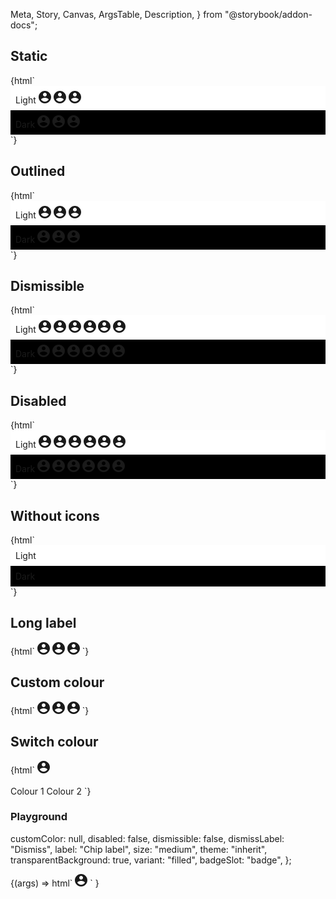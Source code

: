   Meta,
  Story,
  Canvas,
  ArgsTable,
  Description,
} from "@storybook/addon-docs";

<Meta title="Web Components/Chip" component="ic-chip" />

<Description markdown={readme} />

## Static

<Canvas>
  <Story name="Static" parameters={{ loki: { skip: true } }}>
    {html`<div style="display: flex; flex-direction: column;">
      <div style="background-color: white; padding: 8px">
        <ic-theme theme="light">
          <ic-typography variant="body">Light</ic-typography>
          <ic-chip label="Small" size="small">
            <svg
              slot="icon"
              width="20"
              height="20"
              viewBox="0 0 20 20"
              fill="currentColor"
              xmlns="http://www.w3.org/2000/svg"
              aria-label="account"
            >
              <path
                d="M10 0C4.48 0 0 4.48 0 10C0 15.52 4.48 20 10 20C15.52 20 20 15.52 20 10C20 4.48 15.52 0 10 0ZM10 3C11.66 3 13 4.34 13 6C13 7.66 11.66 9 10 9C8.34 9 7 7.66 7 6C7 4.34 8.34 3 10 3ZM10 17.2C7.5 17.2 5.29 15.92 4 13.98C4.03 11.99 8 10.9 10 10.9C11.99 10.9 15.97 11.99 16 13.98C14.71 15.92 12.5 17.2 10 17.2Z"
              />
            </svg>
          </ic-chip>
          <ic-chip label="Medium">
            <svg
              slot="icon"
              width="20"
              height="20"
              viewBox="0 0 20 20"
              fill="currentColor"
              xmlns="http://www.w3.org/2000/svg"
              aria-label="account"
            >
              <path
                d="M10 0C4.48 0 0 4.48 0 10C0 15.52 4.48 20 10 20C15.52 20 20 15.52 20 10C20 4.48 15.52 0 10 0ZM10 3C11.66 3 13 4.34 13 6C13 7.66 11.66 9 10 9C8.34 9 7 7.66 7 6C7 4.34 8.34 3 10 3ZM10 17.2C7.5 17.2 5.29 15.92 4 13.98C4.03 11.99 8 10.9 10 10.9C11.99 10.9 15.97 11.99 16 13.98C14.71 15.92 12.5 17.2 10 17.2Z"
              />
            </svg>
          </ic-chip>
          <ic-chip label="Large" size="large">
            <svg
              slot="icon"
              width="20"
              height="20"
              viewBox="0 0 20 20"
              fill="currentColor"
              xmlns="http://www.w3.org/2000/svg"
              aria-hidden="true"
            >
              <path
                d="M10 0C4.48 0 0 4.48 0 10C0 15.52 4.48 20 10 20C15.52 20 20 15.52 20 10C20 4.48 15.52 0 10 0ZM10 3C11.66 3 13 4.34 13 6C13 7.66 11.66 9 10 9C8.34 9 7 7.66 7 6C7 4.34 8.34 3 10 3ZM10 17.2C7.5 17.2 5.29 15.92 4 13.98C4.03 11.99 8 10.9 10 10.9C11.99 10.9 15.97 11.99 16 13.98C14.71 15.92 12.5 17.2 10 17.2Z"
              />
            </svg>
          </ic-chip>
        </ic-theme>
      </div>
      <div style="background-color: black; padding: 8px">
        <ic-theme theme="dark">
          <ic-typography variant="body">Dark</ic-typography>
          <ic-chip label="Small" size="small">
            <svg
              slot="icon"
              width="20"
              height="20"
              viewBox="0 0 20 20"
              fill="currentColor"
              xmlns="http://www.w3.org/2000/svg"
              aria-label="account"
            >
              <path
                d="M10 0C4.48 0 0 4.48 0 10C0 15.52 4.48 20 10 20C15.52 20 20 15.52 20 10C20 4.48 15.52 0 10 0ZM10 3C11.66 3 13 4.34 13 6C13 7.66 11.66 9 10 9C8.34 9 7 7.66 7 6C7 4.34 8.34 3 10 3ZM10 17.2C7.5 17.2 5.29 15.92 4 13.98C4.03 11.99 8 10.9 10 10.9C11.99 10.9 15.97 11.99 16 13.98C14.71 15.92 12.5 17.2 10 17.2Z"
              />
            </svg>
          </ic-chip>
          <ic-chip label="Medium">
            <svg
              slot="icon"
              width="20"
              height="20"
              viewBox="0 0 20 20"
              fill="currentColor"
              xmlns="http://www.w3.org/2000/svg"
              aria-label="account"
            >
              <path
                d="M10 0C4.48 0 0 4.48 0 10C0 15.52 4.48 20 10 20C15.52 20 20 15.52 20 10C20 4.48 15.52 0 10 0ZM10 3C11.66 3 13 4.34 13 6C13 7.66 11.66 9 10 9C8.34 9 7 7.66 7 6C7 4.34 8.34 3 10 3ZM10 17.2C7.5 17.2 5.29 15.92 4 13.98C4.03 11.99 8 10.9 10 10.9C11.99 10.9 15.97 11.99 16 13.98C14.71 15.92 12.5 17.2 10 17.2Z"
              />
            </svg>
          </ic-chip>
          <ic-chip label="Large" size="large">
            <svg
              slot="icon"
              width="20"
              height="20"
              viewBox="0 0 20 20"
              fill="currentColor"
              xmlns="http://www.w3.org/2000/svg"
              aria-hidden="true"
            >
              <path
                d="M10 0C4.48 0 0 4.48 0 10C0 15.52 4.48 20 10 20C15.52 20 20 15.52 20 10C20 4.48 15.52 0 10 0ZM10 3C11.66 3 13 4.34 13 6C13 7.66 11.66 9 10 9C8.34 9 7 7.66 7 6C7 4.34 8.34 3 10 3ZM10 17.2C7.5 17.2 5.29 15.92 4 13.98C4.03 11.99 8 10.9 10 10.9C11.99 10.9 15.97 11.99 16 13.98C14.71 15.92 12.5 17.2 10 17.2Z"
              />
            </svg>
          </ic-chip>
        </ic-theme>
      </div>
    </div>`}
  </Story>
</Canvas>

## Outlined

<Canvas>
  <Story name="Outlined" parameters={{ loki: { skip: true } }}>
    {html`<div style="display: flex; flex-direction: column;">
      <div style="background-color: white; padding: 8px">
        <ic-theme theme="light">
          <ic-typography variant="body">Light</ic-typography>
          <ic-chip label="Small" size="small" variant="outlined" theme="light">
            <svg
              slot="icon"
              width="20"
              height="20"
              viewBox="0 0 20 20"
              fill="currentColor"
              xmlns="http://www.w3.org/2000/svg"
              aria-label="account"
            >
              <path
                d="M10 0C4.48 0 0 4.48 0 10C0 15.52 4.48 20 10 20C15.52 20 20 15.52 20 10C20 4.48 15.52 0 10 0ZM10 3C11.66 3 13 4.34 13 6C13 7.66 11.66 9 10 9C8.34 9 7 7.66 7 6C7 4.34 8.34 3 10 3ZM10 17.2C7.5 17.2 5.29 15.92 4 13.98C4.03 11.99 8 10.9 10 10.9C11.99 10.9 15.97 11.99 16 13.98C14.71 15.92 12.5 17.2 10 17.2Z"
              />
            </svg>
          </ic-chip>
          <ic-chip label="Medium" variant="outlined">
            <svg
              slot="icon"
              width="20"
              height="20"
              viewBox="0 0 20 20"
              fill="currentColor"
              xmlns="http://www.w3.org/2000/svg"
              aria-label="account"
            >
              <path
                d="M10 0C4.48 0 0 4.48 0 10C0 15.52 4.48 20 10 20C15.52 20 20 15.52 20 10C20 4.48 15.52 0 10 0ZM10 3C11.66 3 13 4.34 13 6C13 7.66 11.66 9 10 9C8.34 9 7 7.66 7 6C7 4.34 8.34 3 10 3ZM10 17.2C7.5 17.2 5.29 15.92 4 13.98C4.03 11.99 8 10.9 10 10.9C11.99 10.9 15.97 11.99 16 13.98C14.71 15.92 12.5 17.2 10 17.2Z"
              />
            </svg>
          </ic-chip>
          <ic-chip label="Large" size="large" variant="outlined">
            <svg
              slot="icon"
              width="20"
              height="20"
              viewBox="0 0 20 20"
              fill="currentColor"
              xmlns="http://www.w3.org/2000/svg"
              aria-hidden="true"
            >
              <path
                d="M10 0C4.48 0 0 4.48 0 10C0 15.52 4.48 20 10 20C15.52 20 20 15.52 20 10C20 4.48 15.52 0 10 0ZM10 3C11.66 3 13 4.34 13 6C13 7.66 11.66 9 10 9C8.34 9 7 7.66 7 6C7 4.34 8.34 3 10 3ZM10 17.2C7.5 17.2 5.29 15.92 4 13.98C4.03 11.99 8 10.9 10 10.9C11.99 10.9 15.97 11.99 16 13.98C14.71 15.92 12.5 17.2 10 17.2Z"
              />
            </svg>
          </ic-chip>
        </ic-theme>
      </div>
      <div style="background-color: black; padding: 8px">
        <ic-theme theme="dark">
          <ic-typography variant="body">Dark</ic-typography>
          <ic-chip label="Small" size="small" variant="outlined">
            <svg
              slot="icon"
              width="20"
              height="20"
              viewBox="0 0 20 20"
              fill="currentColor"
              xmlns="http://www.w3.org/2000/svg"
              aria-label="account"
            >
              <path
                d="M10 0C4.48 0 0 4.48 0 10C0 15.52 4.48 20 10 20C15.52 20 20 15.52 20 10C20 4.48 15.52 0 10 0ZM10 3C11.66 3 13 4.34 13 6C13 7.66 11.66 9 10 9C8.34 9 7 7.66 7 6C7 4.34 8.34 3 10 3ZM10 17.2C7.5 17.2 5.29 15.92 4 13.98C4.03 11.99 8 10.9 10 10.9C11.99 10.9 15.97 11.99 16 13.98C14.71 15.92 12.5 17.2 10 17.2Z"
              />
            </svg>
          </ic-chip>
          <ic-chip label="Medium" variant="outlined">
            <svg
              slot="icon"
              width="20"
              height="20"
              viewBox="0 0 20 20"
              fill="currentColor"
              xmlns="http://www.w3.org/2000/svg"
              aria-label="account"
            >
              <path
                d="M10 0C4.48 0 0 4.48 0 10C0 15.52 4.48 20 10 20C15.52 20 20 15.52 20 10C20 4.48 15.52 0 10 0ZM10 3C11.66 3 13 4.34 13 6C13 7.66 11.66 9 10 9C8.34 9 7 7.66 7 6C7 4.34 8.34 3 10 3ZM10 17.2C7.5 17.2 5.29 15.92 4 13.98C4.03 11.99 8 10.9 10 10.9C11.99 10.9 15.97 11.99 16 13.98C14.71 15.92 12.5 17.2 10 17.2Z"
              />
            </svg>
          </ic-chip>
          <ic-chip label="Large" size="large" variant="outlined">
            <svg
              slot="icon"
              width="20"
              height="20"
              viewBox="0 0 20 20"
              fill="currentColor"
              xmlns="http://www.w3.org/2000/svg"
              aria-hidden="true"
            >
              <path
                d="M10 0C4.48 0 0 4.48 0 10C0 15.52 4.48 20 10 20C15.52 20 20 15.52 20 10C20 4.48 15.52 0 10 0ZM10 3C11.66 3 13 4.34 13 6C13 7.66 11.66 9 10 9C8.34 9 7 7.66 7 6C7 4.34 8.34 3 10 3ZM10 17.2C7.5 17.2 5.29 15.92 4 13.98C4.03 11.99 8 10.9 10 10.9C11.99 10.9 15.97 11.99 16 13.98C14.71 15.92 12.5 17.2 10 17.2Z"
              />
            </svg>
          </ic-chip>
        </ic-theme>
      </div>
    </div>`}
  </Story>
</Canvas>

## Dismissible

<Canvas>
  <Story name="Dismissible" parameters={{ loki: { skip: true } }}>
    {html`<div style="display: flex; flex-direction: column;">
      <div style="background-color: white; padding: 8px">
        <ic-theme theme="light">
          <ic-typography variant="body">Light</ic-typography>
          <ic-chip label="Small" dismissible="true" size="small">
            <svg
              slot="icon"
              width="20"
              height="20"
              viewBox="0 0 20 20"
              fill="currentColor"
              xmlns="http://www.w3.org/2000/svg"
              aria-label="account"
            >
              <path
                d="M10 0C4.48 0 0 4.48 0 10C0 15.52 4.48 20 10 20C15.52 20 20 15.52 20 10C20 4.48 15.52 0 10 0ZM10 3C11.66 3 13 4.34 13 6C13 7.66 11.66 9 10 9C8.34 9 7 7.66 7 6C7 4.34 8.34 3 10 3ZM10 17.2C7.5 17.2 5.29 15.92 4 13.98C4.03 11.99 8 10.9 10 10.9C11.99 10.9 15.97 11.99 16 13.98C14.71 15.92 12.5 17.2 10 17.2Z"
              />
            </svg>
          </ic-chip>
          <ic-chip label="Medium" dismissible="true">
            <svg
              slot="icon"
              width="20"
              height="20"
              viewBox="0 0 20 20"
              fill="currentColor"
              xmlns="http://www.w3.org/2000/svg"
              aria-label="account"
            >
              <path
                d="M10 0C4.48 0 0 4.48 0 10C0 15.52 4.48 20 10 20C15.52 20 20 15.52 20 10C20 4.48 15.52 0 10 0ZM10 3C11.66 3 13 4.34 13 6C13 7.66 11.66 9 10 9C8.34 9 7 7.66 7 6C7 4.34 8.34 3 10 3ZM10 17.2C7.5 17.2 5.29 15.92 4 13.98C4.03 11.99 8 10.9 10 10.9C11.99 10.9 15.97 11.99 16 13.98C14.71 15.92 12.5 17.2 10 17.2Z"
              />
            </svg>
          </ic-chip>
          <ic-chip label="Large" dismissible="true" size="large">
            <svg
              slot="icon"
              width="20"
              height="20"
              viewBox="0 0 20 20"
              fill="currentColor"
              xmlns="http://www.w3.org/2000/svg"
              aria-label="account"
            >
              <path
                d="M10 0C4.48 0 0 4.48 0 10C0 15.52 4.48 20 10 20C15.52 20 20 15.52 20 10C20 4.48 15.52 0 10 0ZM10 3C11.66 3 13 4.34 13 6C13 7.66 11.66 9 10 9C8.34 9 7 7.66 7 6C7 4.34 8.34 3 10 3ZM10 17.2C7.5 17.2 5.29 15.92 4 13.98C4.03 11.99 8 10.9 10 10.9C11.99 10.9 15.97 11.99 16 13.98C14.71 15.92 12.5 17.2 10 17.2Z"
              />
            </svg>
          </ic-chip>
          <ic-chip
            label="Small"
            dismissible="true"
            size="small"
            variant="outlined"
          >
            <svg
              slot="icon"
              width="20"
              height="20"
              viewBox="0 0 20 20"
              fill="currentColor"
              xmlns="http://www.w3.org/2000/svg"
              aria-label="account"
            >
              <path
                d="M10 0C4.48 0 0 4.48 0 10C0 15.52 4.48 20 10 20C15.52 20 20 15.52 20 10C20 4.48 15.52 0 10 0ZM10 3C11.66 3 13 4.34 13 6C13 7.66 11.66 9 10 9C8.34 9 7 7.66 7 6C7 4.34 8.34 3 10 3ZM10 17.2C7.5 17.2 5.29 15.92 4 13.98C4.03 11.99 8 10.9 10 10.9C11.99 10.9 15.97 11.99 16 13.98C14.71 15.92 12.5 17.2 10 17.2Z"
              />
            </svg>
          </ic-chip>
          <ic-chip label="Medium" dismissible="true" variant="outlined">
            <svg
              slot="icon"
              width="20"
              height="20"
              viewBox="0 0 20 20"
              fill="currentColor"
              xmlns="http://www.w3.org/2000/svg"
              aria-label="account"
            >
              <path
                d="M10 0C4.48 0 0 4.48 0 10C0 15.52 4.48 20 10 20C15.52 20 20 15.52 20 10C20 4.48 15.52 0 10 0ZM10 3C11.66 3 13 4.34 13 6C13 7.66 11.66 9 10 9C8.34 9 7 7.66 7 6C7 4.34 8.34 3 10 3ZM10 17.2C7.5 17.2 5.29 15.92 4 13.98C4.03 11.99 8 10.9 10 10.9C11.99 10.9 15.97 11.99 16 13.98C14.71 15.92 12.5 17.2 10 17.2Z"
              />
            </svg>
          </ic-chip>
          <ic-chip
            label="Large"
            dismissible="true"
            size="large"
            variant="outlined"
          >
            <svg
              slot="icon"
              width="20"
              height="20"
              viewBox="0 0 20 20"
              fill="currentColor"
              xmlns="http://www.w3.org/2000/svg"
              aria-hidden="true"
            >
              <path
                d="M10 0C4.48 0 0 4.48 0 10C0 15.52 4.48 20 10 20C15.52 20 20 15.52 20 10C20 4.48 15.52 0 10 0ZM10 3C11.66 3 13 4.34 13 6C13 7.66 11.66 9 10 9C8.34 9 7 7.66 7 6C7 4.34 8.34 3 10 3ZM10 17.2C7.5 17.2 5.29 15.92 4 13.98C4.03 11.99 8 10.9 10 10.9C11.99 10.9 15.97 11.99 16 13.98C14.71 15.92 12.5 17.2 10 17.2Z"
              />
            </svg>
          </ic-chip>
        </ic-theme>
      </div>
      <div style="background-color: black; padding: 8px">
        <ic-theme theme="dark">
          <ic-typography variant="body">Dark</ic-typography>
          <ic-chip label="Small" dismissible="true" size="small">
            <svg
              slot="icon"
              width="20"
              height="20"
              viewBox="0 0 20 20"
              fill="currentColor"
              xmlns="http://www.w3.org/2000/svg"
              aria-label="account"
            >
              <path
                d="M10 0C4.48 0 0 4.48 0 10C0 15.52 4.48 20 10 20C15.52 20 20 15.52 20 10C20 4.48 15.52 0 10 0ZM10 3C11.66 3 13 4.34 13 6C13 7.66 11.66 9 10 9C8.34 9 7 7.66 7 6C7 4.34 8.34 3 10 3ZM10 17.2C7.5 17.2 5.29 15.92 4 13.98C4.03 11.99 8 10.9 10 10.9C11.99 10.9 15.97 11.99 16 13.98C14.71 15.92 12.5 17.2 10 17.2Z"
              />
            </svg>
          </ic-chip>
          <ic-chip label="Medium" dismissible="true">
            <svg
              slot="icon"
              width="20"
              height="20"
              viewBox="0 0 20 20"
              fill="currentColor"
              xmlns="http://www.w3.org/2000/svg"
              aria-label="account"
            >
              <path
                d="M10 0C4.48 0 0 4.48 0 10C0 15.52 4.48 20 10 20C15.52 20 20 15.52 20 10C20 4.48 15.52 0 10 0ZM10 3C11.66 3 13 4.34 13 6C13 7.66 11.66 9 10 9C8.34 9 7 7.66 7 6C7 4.34 8.34 3 10 3ZM10 17.2C7.5 17.2 5.29 15.92 4 13.98C4.03 11.99 8 10.9 10 10.9C11.99 10.9 15.97 11.99 16 13.98C14.71 15.92 12.5 17.2 10 17.2Z"
              />
            </svg>
          </ic-chip>
          <ic-chip label="Large" dismissible="true" size="large">
            <svg
              slot="icon"
              width="20"
              height="20"
              viewBox="0 0 20 20"
              fill="currentColor"
              xmlns="http://www.w3.org/2000/svg"
              aria-label="account"
            >
              <path
                d="M10 0C4.48 0 0 4.48 0 10C0 15.52 4.48 20 10 20C15.52 20 20 15.52 20 10C20 4.48 15.52 0 10 0ZM10 3C11.66 3 13 4.34 13 6C13 7.66 11.66 9 10 9C8.34 9 7 7.66 7 6C7 4.34 8.34 3 10 3ZM10 17.2C7.5 17.2 5.29 15.92 4 13.98C4.03 11.99 8 10.9 10 10.9C11.99 10.9 15.97 11.99 16 13.98C14.71 15.92 12.5 17.2 10 17.2Z"
              />
            </svg>
          </ic-chip>
          <ic-chip
            label="Small"
            dismissible="true"
            size="small"
            variant="outlined"
          >
            <svg
              slot="icon"
              width="20"
              height="20"
              viewBox="0 0 20 20"
              fill="currentColor"
              xmlns="http://www.w3.org/2000/svg"
              aria-label="account"
            >
              <path
                d="M10 0C4.48 0 0 4.48 0 10C0 15.52 4.48 20 10 20C15.52 20 20 15.52 20 10C20 4.48 15.52 0 10 0ZM10 3C11.66 3 13 4.34 13 6C13 7.66 11.66 9 10 9C8.34 9 7 7.66 7 6C7 4.34 8.34 3 10 3ZM10 17.2C7.5 17.2 5.29 15.92 4 13.98C4.03 11.99 8 10.9 10 10.9C11.99 10.9 15.97 11.99 16 13.98C14.71 15.92 12.5 17.2 10 17.2Z"
              />
            </svg>
          </ic-chip>
          <ic-chip label="Medium" dismissible="true" variant="outlined">
            <svg
              slot="icon"
              width="20"
              height="20"
              viewBox="0 0 20 20"
              fill="currentColor"
              xmlns="http://www.w3.org/2000/svg"
              aria-label="account"
            >
              <path
                d="M10 0C4.48 0 0 4.48 0 10C0 15.52 4.48 20 10 20C15.52 20 20 15.52 20 10C20 4.48 15.52 0 10 0ZM10 3C11.66 3 13 4.34 13 6C13 7.66 11.66 9 10 9C8.34 9 7 7.66 7 6C7 4.34 8.34 3 10 3ZM10 17.2C7.5 17.2 5.29 15.92 4 13.98C4.03 11.99 8 10.9 10 10.9C11.99 10.9 15.97 11.99 16 13.98C14.71 15.92 12.5 17.2 10 17.2Z"
              />
            </svg>
          </ic-chip>
          <ic-chip
            label="Large"
            dismissible="true"
            size="large"
            variant="outlined"
          >
            <svg
              slot="icon"
              width="20"
              height="20"
              viewBox="0 0 20 20"
              fill="currentColor"
              xmlns="http://www.w3.org/2000/svg"
              aria-hidden="true"
            >
              <path
                d="M10 0C4.48 0 0 4.48 0 10C0 15.52 4.48 20 10 20C15.52 20 20 15.52 20 10C20 4.48 15.52 0 10 0ZM10 3C11.66 3 13 4.34 13 6C13 7.66 11.66 9 10 9C8.34 9 7 7.66 7 6C7 4.34 8.34 3 10 3ZM10 17.2C7.5 17.2 5.29 15.92 4 13.98C4.03 11.99 8 10.9 10 10.9C11.99 10.9 15.97 11.99 16 13.98C14.71 15.92 12.5 17.2 10 17.2Z"
              />
            </svg>
          </ic-chip>
        </ic-theme>
      </div>
    </div>`}
  </Story>
</Canvas>

## Disabled

<Canvas>
  <Story name="Disabled" parameters={{ loki: { skip: true } }}>
    {html`<div style="display: flex; flex-direction: column;">
      <div style="background-color: white; padding: 8px">
        <ic-theme theme="light">
          <ic-typography variant="body">Light</ic-typography>
          <ic-chip
            label="Small"
            dismissible="true"
            disabled="true"
            size="small"
          >
            <svg
              slot="icon"
              width="20"
              height="20"
              viewBox="0 0 20 20"
              fill="currentColor"
              xmlns="http://www.w3.org/2000/svg"
              aria-label="account"
            >
              <path
                d="M10 0C4.48 0 0 4.48 0 10C0 15.52 4.48 20 10 20C15.52 20 20 15.52 20 10C20 4.48 15.52 0 10 0ZM10 3C11.66 3 13 4.34 13 6C13 7.66 11.66 9 10 9C8.34 9 7 7.66 7 6C7 4.34 8.34 3 10 3ZM10 17.2C7.5 17.2 5.29 15.92 4 13.98C4.03 11.99 8 10.9 10 10.9C11.99 10.9 15.97 11.99 16 13.98C14.71 15.92 12.5 17.2 10 17.2Z"
              />
            </svg>
          </ic-chip>
          <ic-chip label="Medium" dismissible="true" disabled="true">
            <svg
              slot="icon"
              width="20"
              height="20"
              viewBox="0 0 20 20"
              fill="currentColor"
              xmlns="http://www.w3.org/2000/svg"
              aria-label="account"
            >
              <path
                d="M10 0C4.48 0 0 4.48 0 10C0 15.52 4.48 20 10 20C15.52 20 20 15.52 20 10C20 4.48 15.52 0 10 0ZM10 3C11.66 3 13 4.34 13 6C13 7.66 11.66 9 10 9C8.34 9 7 7.66 7 6C7 4.34 8.34 3 10 3ZM10 17.2C7.5 17.2 5.29 15.92 4 13.98C4.03 11.99 8 10.9 10 10.9C11.99 10.9 15.97 11.99 16 13.98C14.71 15.92 12.5 17.2 10 17.2Z"
              />
            </svg>
          </ic-chip>
          <ic-chip
            label="Large"
            dismissible="true"
            disabled="true"
            size="large"
          >
            <svg
              slot="icon"
              width="20"
              height="20"
              viewBox="0 0 20 20"
              fill="currentColor"
              xmlns="http://www.w3.org/2000/svg"
              aria-label="account"
            >
              <path
                d="M10 0C4.48 0 0 4.48 0 10C0 15.52 4.48 20 10 20C15.52 20 20 15.52 20 10C20 4.48 15.52 0 10 0ZM10 3C11.66 3 13 4.34 13 6C13 7.66 11.66 9 10 9C8.34 9 7 7.66 7 6C7 4.34 8.34 3 10 3ZM10 17.2C7.5 17.2 5.29 15.92 4 13.98C4.03 11.99 8 10.9 10 10.9C11.99 10.9 15.97 11.99 16 13.98C14.71 15.92 12.5 17.2 10 17.2Z"
              />
            </svg>
          </ic-chip>
          <ic-chip
            label="Small"
            dismissible="true"
            disabled="true"
            variant="outlined"
            size="small"
          >
            <svg
              slot="icon"
              width="20"
              height="20"
              viewBox="0 0 20 20"
              fill="currentColor"
              xmlns="http://www.w3.org/2000/svg"
              aria-label="account"
            >
              <path
                d="M10 0C4.48 0 0 4.48 0 10C0 15.52 4.48 20 10 20C15.52 20 20 15.52 20 10C20 4.48 15.52 0 10 0ZM10 3C11.66 3 13 4.34 13 6C13 7.66 11.66 9 10 9C8.34 9 7 7.66 7 6C7 4.34 8.34 3 10 3ZM10 17.2C7.5 17.2 5.29 15.92 4 13.98C4.03 11.99 8 10.9 10 10.9C11.99 10.9 15.97 11.99 16 13.98C14.71 15.92 12.5 17.2 10 17.2Z"
              />
            </svg>
          </ic-chip>
          <ic-chip
            label="Medium"
            dismissible="true"
            disabled="true"
            variant="outlined"
          >
            <svg
              slot="icon"
              width="20"
              height="20"
              viewBox="0 0 20 20"
              fill="currentColor"
              xmlns="http://www.w3.org/2000/svg"
              aria-label="account"
            >
              <path
                d="M10 0C4.48 0 0 4.48 0 10C0 15.52 4.48 20 10 20C15.52 20 20 15.52 20 10C20 4.48 15.52 0 10 0ZM10 3C11.66 3 13 4.34 13 6C13 7.66 11.66 9 10 9C8.34 9 7 7.66 7 6C7 4.34 8.34 3 10 3ZM10 17.2C7.5 17.2 5.29 15.92 4 13.98C4.03 11.99 8 10.9 10 10.9C11.99 10.9 15.97 11.99 16 13.98C14.71 15.92 12.5 17.2 10 17.2Z"
              />
            </svg>
          </ic-chip>
          <ic-chip
            label="Large"
            dismissible="true"
            disabled="true"
            variant="outlined"
            size="large"
          >
            <svg
              slot="icon"
              width="20"
              height="20"
              viewBox="0 0 20 20"
              fill="currentColor"
              xmlns="http://www.w3.org/2000/svg"
              aria-hidden="true"
            >
              <path
                d="M10 0C4.48 0 0 4.48 0 10C0 15.52 4.48 20 10 20C15.52 20 20 15.52 20 10C20 4.48 15.52 0 10 0ZM10 3C11.66 3 13 4.34 13 6C13 7.66 11.66 9 10 9C8.34 9 7 7.66 7 6C7 4.34 8.34 3 10 3ZM10 17.2C7.5 17.2 5.29 15.92 4 13.98C4.03 11.99 8 10.9 10 10.9C11.99 10.9 15.97 11.99 16 13.98C14.71 15.92 12.5 17.2 10 17.2Z"
              />
            </svg>
          </ic-chip>
        </ic-theme>
      </div>
      <div style="background-color: black; padding: 8px">
        <ic-theme theme="dark">
          <ic-typography variant="body">Dark</ic-typography>
          <ic-chip
            label="Small"
            dismissible="true"
            disabled="true"
            size="small"
          >
            <svg
              slot="icon"
              width="20"
              height="20"
              viewBox="0 0 20 20"
              fill="currentColor"
              xmlns="http://www.w3.org/2000/svg"
              aria-label="account"
            >
              <path
                d="M10 0C4.48 0 0 4.48 0 10C0 15.52 4.48 20 10 20C15.52 20 20 15.52 20 10C20 4.48 15.52 0 10 0ZM10 3C11.66 3 13 4.34 13 6C13 7.66 11.66 9 10 9C8.34 9 7 7.66 7 6C7 4.34 8.34 3 10 3ZM10 17.2C7.5 17.2 5.29 15.92 4 13.98C4.03 11.99 8 10.9 10 10.9C11.99 10.9 15.97 11.99 16 13.98C14.71 15.92 12.5 17.2 10 17.2Z"
              />
            </svg>
          </ic-chip>
          <ic-chip label="Medium" dismissible="true" disabled="true">
            <svg
              slot="icon"
              width="20"
              height="20"
              viewBox="0 0 20 20"
              fill="currentColor"
              xmlns="http://www.w3.org/2000/svg"
              aria-label="account"
            >
              <path
                d="M10 0C4.48 0 0 4.48 0 10C0 15.52 4.48 20 10 20C15.52 20 20 15.52 20 10C20 4.48 15.52 0 10 0ZM10 3C11.66 3 13 4.34 13 6C13 7.66 11.66 9 10 9C8.34 9 7 7.66 7 6C7 4.34 8.34 3 10 3ZM10 17.2C7.5 17.2 5.29 15.92 4 13.98C4.03 11.99 8 10.9 10 10.9C11.99 10.9 15.97 11.99 16 13.98C14.71 15.92 12.5 17.2 10 17.2Z"
              />
            </svg>
          </ic-chip>
          <ic-chip
            label="Large"
            dismissible="true"
            disabled="true"
            size="large"
          >
            <svg
              slot="icon"
              width="20"
              height="20"
              viewBox="0 0 20 20"
              fill="currentColor"
              xmlns="http://www.w3.org/2000/svg"
              aria-label="account"
            >
              <path
                d="M10 0C4.48 0 0 4.48 0 10C0 15.52 4.48 20 10 20C15.52 20 20 15.52 20 10C20 4.48 15.52 0 10 0ZM10 3C11.66 3 13 4.34 13 6C13 7.66 11.66 9 10 9C8.34 9 7 7.66 7 6C7 4.34 8.34 3 10 3ZM10 17.2C7.5 17.2 5.29 15.92 4 13.98C4.03 11.99 8 10.9 10 10.9C11.99 10.9 15.97 11.99 16 13.98C14.71 15.92 12.5 17.2 10 17.2Z"
              />
            </svg>
          </ic-chip>
          <ic-chip
            label="Small"
            dismissible="true"
            disabled="true"
            variant="outlined"
            size="small"
          >
            <svg
              slot="icon"
              width="20"
              height="20"
              viewBox="0 0 20 20"
              fill="currentColor"
              xmlns="http://www.w3.org/2000/svg"
              aria-label="account"
            >
              <path
                d="M10 0C4.48 0 0 4.48 0 10C0 15.52 4.48 20 10 20C15.52 20 20 15.52 20 10C20 4.48 15.52 0 10 0ZM10 3C11.66 3 13 4.34 13 6C13 7.66 11.66 9 10 9C8.34 9 7 7.66 7 6C7 4.34 8.34 3 10 3ZM10 17.2C7.5 17.2 5.29 15.92 4 13.98C4.03 11.99 8 10.9 10 10.9C11.99 10.9 15.97 11.99 16 13.98C14.71 15.92 12.5 17.2 10 17.2Z"
              />
            </svg>
          </ic-chip>
          <ic-chip
            label="Medium"
            dismissible="true"
            disabled="true"
            variant="outlined"
          >
            <svg
              slot="icon"
              width="20"
              height="20"
              viewBox="0 0 20 20"
              fill="currentColor"
              xmlns="http://www.w3.org/2000/svg"
              aria-label="account"
            >
              <path
                d="M10 0C4.48 0 0 4.48 0 10C0 15.52 4.48 20 10 20C15.52 20 20 15.52 20 10C20 4.48 15.52 0 10 0ZM10 3C11.66 3 13 4.34 13 6C13 7.66 11.66 9 10 9C8.34 9 7 7.66 7 6C7 4.34 8.34 3 10 3ZM10 17.2C7.5 17.2 5.29 15.92 4 13.98C4.03 11.99 8 10.9 10 10.9C11.99 10.9 15.97 11.99 16 13.98C14.71 15.92 12.5 17.2 10 17.2Z"
              />
            </svg>
          </ic-chip>
          <ic-chip
            label="Large"
            dismissible="true"
            disabled="true"
            variant="outlined"
            size="large"
          >
            <svg
              slot="icon"
              width="20"
              height="20"
              viewBox="0 0 20 20"
              fill="currentColor"
              xmlns="http://www.w3.org/2000/svg"
              aria-hidden="true"
            >
              <path
                d="M10 0C4.48 0 0 4.48 0 10C0 15.52 4.48 20 10 20C15.52 20 20 15.52 20 10C20 4.48 15.52 0 10 0ZM10 3C11.66 3 13 4.34 13 6C13 7.66 11.66 9 10 9C8.34 9 7 7.66 7 6C7 4.34 8.34 3 10 3ZM10 17.2C7.5 17.2 5.29 15.92 4 13.98C4.03 11.99 8 10.9 10 10.9C11.99 10.9 15.97 11.99 16 13.98C14.71 15.92 12.5 17.2 10 17.2Z"
              />
            </svg>
          </ic-chip>
        </ic-theme>
      </div>
    </div>`}
  </Story>
</Canvas>

## Without icons

<Canvas>
  <Story name="Without icons" parameters={{ loki: { skip: true } }}>
    {html`<div style="display: flex; flex-direction: column;">
      <div style="background-color: white; padding: 8px">
        <ic-theme theme="light">
          <ic-typography variant="body">Light</ic-typography>
          <ic-chip label="Label"></ic-chip>
          <ic-chip label="Label" variant="outlined"></ic-chip>
          <ic-chip label="Label" dismissible="true"></ic-chip>
          <ic-chip
            label="Label"
            variant="outlined"
            dismissible="true"
          ></ic-chip>
        </ic-theme>
      </div>
      <div style="background-color: black; padding: 8px">
        <ic-theme theme="dark">
          <ic-typography variant="body">Dark</ic-typography>
          <ic-chip label="Label"></ic-chip>
          <ic-chip label="Label" variant="outlined"></ic-chip>
          <ic-chip label="Label" dismissible="true"></ic-chip>
          <ic-chip
            label="Label"
            variant="outlined"
            dismissible="true"
          ></ic-chip>
        </ic-theme>
      </div>
    </div> `}
  </Story>
</Canvas>

## Long label

<Canvas>
  <Story name="Long label" parameters={{ loki: { skip: true } }}>
    {html`<ic-chip
        label="Really long name for a chip that should wrap"
        dismissible="true"
        size="small"
        style="max-width: 150px"
      >
        <svg
          slot="icon"
          width="20"
          height="20"
          viewBox="0 0 20 20"
          fill="currentColor"
          xmlns="http://www.w3.org/2000/svg"
          aria-label="account"
        >
          <path
            d="M10 0C4.48 0 0 4.48 0 10C0 15.52 4.48 20 10 20C15.52 20 20 15.52 20 10C20 4.48 15.52 0 10 0ZM10 3C11.66 3 13 4.34 13 6C13 7.66 11.66 9 10 9C8.34 9 7 7.66 7 6C7 4.34 8.34 3 10 3ZM10 17.2C7.5 17.2 5.29 15.92 4 13.98C4.03 11.99 8 10.9 10 10.9C11.99 10.9 15.97 11.99 16 13.98C14.71 15.92 12.5 17.2 10 17.2Z"
          />
        </svg>
      </ic-chip>
      <ic-chip
        label="Really long name for a chip that should wrap"
        dismissible="true"
        style="max-width: 150px"
      >
        <svg
          slot="icon"
          width="20"
          height="20"
          viewBox="0 0 20 20"
          fill="currentColor"
          xmlns="http://www.w3.org/2000/svg"
          aria-label="account"
        >
          <path
            d="M10 0C4.48 0 0 4.48 0 10C0 15.52 4.48 20 10 20C15.52 20 20 15.52 20 10C20 4.48 15.52 0 10 0ZM10 3C11.66 3 13 4.34 13 6C13 7.66 11.66 9 10 9C8.34 9 7 7.66 7 6C7 4.34 8.34 3 10 3ZM10 17.2C7.5 17.2 5.29 15.92 4 13.98C4.03 11.99 8 10.9 10 10.9C11.99 10.9 15.97 11.99 16 13.98C14.71 15.92 12.5 17.2 10 17.2Z"
          />
        </svg>
      </ic-chip>
      <ic-chip
        label="Really long name for a chip that should wrap"
        dismissible="true"
        size="large"
        style="max-width: 150px"
      >
        <svg
          slot="icon"
          width="20"
          height="20"
          viewBox="0 0 20 20"
          fill="currentColor"
          xmlns="http://www.w3.org/2000/svg"
          aria-hidden="true"
        >
          <path
            d="M10 0C4.48 0 0 4.48 0 10C0 15.52 4.48 20 10 20C15.52 20 20 15.52 20 10C20 4.48 15.52 0 10 0ZM10 3C11.66 3 13 4.34 13 6C13 7.66 11.66 9 10 9C8.34 9 7 7.66 7 6C7 4.34 8.34 3 10 3ZM10 17.2C7.5 17.2 5.29 15.92 4 13.98C4.03 11.99 8 10.9 10 10.9C11.99 10.9 15.97 11.99 16 13.98C14.71 15.92 12.5 17.2 10 17.2Z"
          />
        </svg>
      </ic-chip>`}
  </Story>
</Canvas>

## Custom colour

<Canvas>
  <Story name="Custom colour" parameters={{ loki: { skip: true } }}>
    {html`
      <ic-chip label="Label" custom-color="#F8C8DC">
        <svg
          slot="icon"
          width="20"
          height="20"
          viewBox="0 0 20 20"
          fill="currentColor"
          xmlns="http://www.w3.org/2000/svg"
          aria-label="account"
        >
          <path
            d="M10 0C4.48 0 0 4.48 0 10C0 15.52 4.48 20 10 20C15.52 20 20 15.52 20 10C20 4.48 15.52 0 10 0ZM10 3C11.66 3 13 4.34 13 6C13 7.66 11.66 9 10 9C8.34 9 7 7.66 7 6C7 4.34 8.34 3 10 3ZM10 17.2C7.5 17.2 5.29 15.92 4 13.98C4.03 11.99 8 10.9 10 10.9C11.99 10.9 15.97 11.99 16 13.98C14.71 15.92 12.5 17.2 10 17.2Z"
          />
        </svg>
      </ic-chip>
      <ic-chip label="Label" variant="outlined" custom-color="#F8C8DC">
        <svg
          slot="icon"
          width="20"
          height="20"
          viewBox="0 0 20 20"
          fill="currentColor"
          xmlns="http://www.w3.org/2000/svg"
          aria-label="account"
        >
          <path
            d="M10 0C4.48 0 0 4.48 0 10C0 15.52 4.48 20 10 20C15.52 20 20 15.52 20 10C20 4.48 15.52 0 10 0ZM10 3C11.66 3 13 4.34 13 6C13 7.66 11.66 9 10 9C8.34 9 7 7.66 7 6C7 4.34 8.34 3 10 3ZM10 17.2C7.5 17.2 5.29 15.92 4 13.98C4.03 11.99 8 10.9 10 10.9C11.99 10.9 15.97 11.99 16 13.98C14.71 15.92 12.5 17.2 10 17.2Z"
          />
        </svg>
      </ic-chip>
      <ic-chip
        label="Label"
        variant="outlined"
        transparent-background="false"
        custom-color="#F8C8DC"
      >
        <svg
          slot="icon"
          width="20"
          height="20"
          viewBox="0 0 20 20"
          fill="currentColor"
          xmlns="http://www.w3.org/2000/svg"
          aria-label="account"
        >
          <path
            d="M10 0C4.48 0 0 4.48 0 10C0 15.52 4.48 20 10 20C15.52 20 20 15.52 20 10C20 4.48 15.52 0 10 0ZM10 3C11.66 3 13 4.34 13 6C13 7.66 11.66 9 10 9C8.34 9 7 7.66 7 6C7 4.34 8.34 3 10 3ZM10 17.2C7.5 17.2 5.29 15.92 4 13.98C4.03 11.99 8 10.9 10 10.9C11.99 10.9 15.97 11.99 16 13.98C14.71 15.92 12.5 17.2 10 17.2Z"
          />
        </svg>
      </ic-chip>
    `}
  </Story>
</Canvas>

## Switch colour

<Canvas>
  <Story name="Switch colour" parameters={{ loki: { skip: true } }}>
    {html`
      <ic-chip label="Label" custom-color="#F8C8DC">
        <svg
          slot="icon"
          width="20"
          height="20"
          viewBox="0 0 20 20"
          fill="currentColor"
          xmlns="http://www.w3.org/2000/svg"
          aria-label="account"
        >
          <path
            d="M10 0C4.48 0 0 4.48 0 10C0 15.52 4.48 20 10 20C15.52 20 20 15.52 20 10C20 4.48 15.52 0 10 0ZM10 3C11.66 3 13 4.34 13 6C13 7.66 11.66 9 10 9C8.34 9 7 7.66 7 6C7 4.34 8.34 3 10 3ZM10 17.2C7.5 17.2 5.29 15.92 4 13.98C4.03 11.99 8 10.9 10 10.9C11.99 10.9 15.97 11.99 16 13.98C14.71 15.92 12.5 17.2 10 17.2Z"
          />
        </svg>
      </ic-chip>
      <br />
      <br />
      <ic-button
        variant="primary"
        id="default-btn"
        onClick="document.querySelector('ic-chip').customColor='#F8C8DC'"
      >
        Colour 1
      </ic-button>
      <ic-button
        variant="primary"
        id="custom-btn"
        onClick="document.querySelector('ic-chip').customColor='#00008B'"
      >
        Colour 2
      </ic-button>
    `}
  </Story>
</Canvas>

### Playground

  customColor: null,
  disabled: false,
  dismissible: false,
  dismissLabel: "Dismiss",
  label: "Chip label",
  size: "medium",
  theme: "inherit",
  transparentBackground: true,
  variant: "filled",
  badgeSlot: "badge",
};

<Canvas>
  <Story
    args={defaultArgs}
    parameters={{ loki: { skip: true } }}
    argTypes={{
      customColor: {
        control: { type: "text" },
      },
      size: {
        options: ["small", "medium", "large"],
        control: { type: "inline-radio" },
      },
      theme: {
        options: ["inherit", "light", "dark"],
        control: { type: "inline-radio" },
      },
      variant: {
        options: ["filled", "outlined"],
        control: {
          type: "inline-radio",
        },
      },
      badgeSlot: {
        options: ["badge", ""],
        control: {
          type: "select",
        },
      },
    }}
    name="Playground"
  >
    {(args) =>
      html`<ic-chip
        label=${args.label}
        custom-color=${args.customColor}
        dismissible=${args.dismissible}
        disabled=${args.disabled}
        size=${args.size}
        variant=${args.variant}
        transparent-background=${args.transparentBackground}
        theme=${args.theme}
        dismiss-label=${args.dismissLabel}
      >
        <svg
          slot="icon"
          width="20"
          height="20"
          viewBox="0 0 20 20"
          fill="currentColor"
          xmlns="http://www.w3.org/2000/svg"
          aria-label="account"
        >
          <path
            d="M10 0C4.48 0 0 4.48 0 10C0 15.52 4.48 20 10 20C15.52 20 20 15.52 20 10C20 4.48 15.52 0 10 0ZM10 3C11.66 3 13 4.34 13 6C13 7.66 11.66 9 10 9C8.34 9 7 7.66 7 6C7 4.34 8.34 3 10 3ZM10 17.2C7.5 17.2 5.29 15.92 4 13.98C4.03 11.99 8 10.9 10 10.9C11.99 10.9 15.97 11.99 16 13.98C14.71 15.92 12.5 17.2 10 17.2Z"
          />
        </svg>
        <ic-badge
          label="1"
          slot=${args.badgeSlot}
          variant="success"
          position="near"
        ></ic-badge>
      </ic-chip>`
    }
  </Story>
</Canvas>
